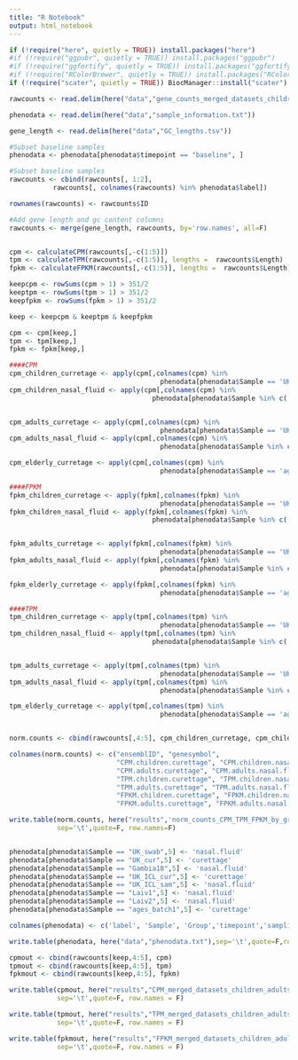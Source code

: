 ```yaml
---
title: "R Notebook"
output: html_notebook
---
```


```r
if (!require("here", quietly = TRUE)) install.packages("here")
#if (!require("ggpubr", quietly = TRUE)) install.packages("ggpubr")
#if (!require("ggfortify", quietly = TRUE)) install.packages("ggfortify")
#if (!require("RColorBrewer", quietly = TRUE)) install.packages("RColorBrewer")
if (!require("scater", quietly = TRUE)) BiocManager::install("scater")
```


```r
rawcounts <- read.delim(here("data","gene_counts_merged_datasets_children_adults_elderly.txt"))

phenodata <- read.delim(here("data","sample_information.txt"))

gene_length <- read.delim(here("data","GC_lengths.tsv"))
```


```r
#Subset baseline samples
phenodata <- phenodata[phenodata$timepoint == "baseline", ]

#Subset baseline samples
rawcounts <- cbind(rawcounts[, 1:2],
           rawcounts[, colnames(rawcounts) %in% phenodata$label])

rownames(rawcounts) <- rawcounts$ID

#Add gene length and gc content columns
rawcounts <- merge(gene_length, rawcounts, by='row.names', all=F)


cpm <- calculateCPM(rawcounts[,-c(1:5)])
tpm <- calculateTPM(rawcounts[,-c(1:5)], lengths =  rawcounts$Length)
fpkm <- calculateFPKM(rawcounts[,-c(1:5)], lengths =  rawcounts$Length)

keepcpm <- rowSums(cpm > 1) > 351/2
keeptpm <- rowSums(tpm > 1) > 351/2
keepfpkm <- rowSums(fpkm > 1) > 351/2

keep <- keepcpm & keeptpm & keepfpkm

cpm <- cpm[keep,]
tpm <- tpm[keep,]
fpkm <- fpkm[keep,]

####CPM
cpm_children_curretage <- apply(cpm[,colnames(cpm) %in% 
                                      phenodata[phenodata$Sample == 'UK_cur',1 ]], 1, median)
cpm_children_nasal_fluid <- apply(cpm[,colnames(cpm) %in% 
                                    phenodata[phenodata$Sample %in% c('UK_swab','Gambia18'),1 ]], 1, median)


cpm_adults_curretage <- apply(cpm[,colnames(cpm) %in% 
                                      phenodata[phenodata$Sample == 'UK_ICL_cur',1 ]], 1, median)
cpm_adults_nasal_fluid <- apply(cpm[,colnames(cpm) %in% 
                                      phenodata[phenodata$Sample %in% c('UK_ICL_sam',"Laiv1","Laiv2"),1 ]], 1, median)

cpm_elderly_curretage <- apply(cpm[,colnames(cpm) %in% 
                                      phenodata[phenodata$Sample == 'ages_batch1',1 ]], 1, median)

####FPKM
fpkm_children_curretage <- apply(fpkm[,colnames(fpkm) %in% 
                                      phenodata[phenodata$Sample == 'UK_cur',1 ]], 1, median)
fpkm_children_nasal_fluid <- apply(fpkm[,colnames(fpkm) %in% 
                                    phenodata[phenodata$Sample %in% c('UK_swab','Gambia18'),1 ]], 1, median)


fpkm_adults_curretage <- apply(fpkm[,colnames(fpkm) %in% 
                                      phenodata[phenodata$Sample == 'UK_ICL_cur',1 ]], 1, median)
fpkm_adults_nasal_fluid <- apply(fpkm[,colnames(fpkm) %in% 
                                      phenodata[phenodata$Sample %in% c('UK_ICL_sam',"Laiv1","Laiv2"),1 ]], 1, median)

fpkm_elderly_curretage <- apply(fpkm[,colnames(fpkm) %in% 
                                      phenodata[phenodata$Sample == 'ages_batch1',1 ]], 1, median)

####TPM
tpm_children_curretage <- apply(tpm[,colnames(tpm) %in% 
                                      phenodata[phenodata$Sample == 'UK_cur',1 ]], 1, median)
tpm_children_nasal_fluid <- apply(tpm[,colnames(tpm) %in% 
                                    phenodata[phenodata$Sample %in% c('UK_swab','Gambia18'),1 ]], 1, median)


tpm_adults_curretage <- apply(tpm[,colnames(tpm) %in% 
                                      phenodata[phenodata$Sample == 'UK_ICL_cur',1 ]], 1, median)
tpm_adults_nasal_fluid <- apply(tpm[,colnames(tpm) %in% 
                                      phenodata[phenodata$Sample %in% c('UK_ICL_sam',"Laiv1","Laiv2"),1 ]], 1, median)

tpm_elderly_curretage <- apply(tpm[,colnames(tpm) %in% 
                                      phenodata[phenodata$Sample == 'ages_batch1',1 ]], 1, median)


norm.counts <- cbind(rawcounts[,4:5], cpm_children_curretage, cpm_children_nasal_fluid, cpm_adults_curretage, cpm_adults_nasal_fluid,cpm_elderly_curretage, tpm_children_curretage, tpm_children_nasal_fluid, tpm_adults_curretage, tpm_adults_nasal_fluid, tpm_elderly_curretage, fpkm_children_curretage, fpkm_children_nasal_fluid, fpkm_adults_curretage, fpkm_adults_nasal_fluid, fpkm_elderly_curretage)

colnames(norm.counts) <- c("ensemblID", "genesymbol", 
                           "CPM.children.curettage", "CPM.children.nasal.fluid", 
                           "CPM.adults.curettage", "CPM.adults.nasal.fluid", "CPM.elderly.curettage",
                           "TPM.children.curettage", "TPM.children.nasal.fluid", 
                           "TPM.adults.curettage", "TPM.adults.nasal.fluid", "TPM.elderly.curettage",
                           "FPKM.children.curettage", "FPKM.children.nasal.fluid", 
                           "FPKM.adults.curettage", "FPKM.adults.nasal.fluid", "FPKM.elderly.curettage")

write.table(norm.counts, here("results",'norm_counts_CPM_TPM_FPKM_by_group_by_sampling_method.txt'), 
            sep='\t',quote=F, row.names=F)


phenodata[phenodata$Sample == "UK_swab",5] <- 'nasal.fluid'
phenodata[phenodata$Sample == "UK_cur",5] <- 'curettage'
phenodata[phenodata$Sample == "Gambia18",5] <- 'nasal.fluid'
phenodata[phenodata$Sample == "UK_ICL_cur",5] <- 'curettage'
phenodata[phenodata$Sample == "UK_ICL_sam",5] <- 'nasal.fluid'
phenodata[phenodata$Sample == "Laiv1",5] <- 'nasal.fluid'
phenodata[phenodata$Sample == "Laiv2",5] <- 'nasal.fluid'
phenodata[phenodata$Sample == "ages_batch1",5] <- 'curettage'

colnames(phenodata) <- c('label', 'Sample', 'Group','timepoint','sampling.method')

write.table(phenodata, here("data","phenodata.txt"),sep='\t',quote=F,row.names=F)

cpmout <- cbind(rawcounts[keep,4:5], cpm)
tpmout <- cbind(rawcounts[keep,4:5], tpm)
fpkmout <- cbind(rawcounts[keep,4:5], fpkm)

write.table(cpmout, here("results","CPM_merged_datasets_children_adults_elderly.txt"), 
            sep='\t',quote=F, row.names = F)

write.table(tpmout, here("results","TPM_merged_datasets_children_adults_elderly.txt"), 
            sep='\t',quote=F, row.names = F)

write.table(fpkmout, here("results","FPKM_merged_datasets_children_adults_elderly.txt"), 
            sep='\t',quote=F, row.names = F)
```


